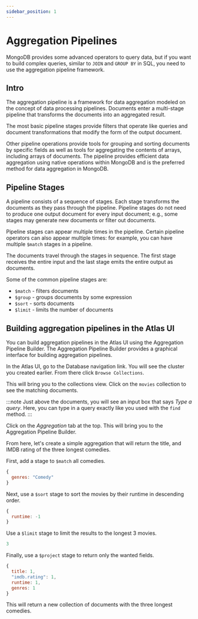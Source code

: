 ```yaml
---
sidebar_position: 1
---
```


# Aggregation Pipelines

MongoDB provides some advanced operators to query data, but if you want to build complex queries, similar to `JOIN` and `GROUP BY` in SQL, you need to use the aggregation pipeline framework.

## Intro

The aggregation pipeline is a framework for data aggregation modeled on the concept of data processing pipelines. Documents enter a multi-stage pipeline that transforms the documents into an aggregated result.

The most basic pipeline stages provide filters that operate like queries and document transformations that modify the form of the output document.

Other pipeline operations provide tools for grouping and sorting documents by specific fields as well as tools for aggregating the contents of arrays, including arrays of documents. The pipeline provides efficient data aggregation using native operations within MongoDB and is the preferred method for data aggregation in MongoDB.

## Pipeline Stages

A pipeline consists of a sequence of stages. Each stage transforms the documents as they pass through the pipeline. Pipeline stages do not need to produce one output document for every input document; e.g., some stages may generate new documents or filter out documents.

Pipeline stages can appear multiple times in the pipeline. Certain pipeline operators can also appear multiple times: for example, you can have multiple `$match` stages in a pipeline.

The documents travel through the stages in sequence. The first stage receives the entire input and the last stage emits the entire output as documents.

Some of the common pipeline stages are:
* `$match` - filters documents
* `$group` - groups documents by some expression
* `$sort` - sorts documents
* `$limit` - limits the number of documents

## Building aggregation pipelines in the Atlas UI

You can build aggregation pipelines in the Atlas UI using the Aggregation Pipeline Builder. The Aggregation Pipeline Builder provides a graphical interface for building aggregation pipelines.

In the Atlas UI, go to the Database navigation link. You will see the cluster you created earlier. From there click `Browse Collections`.

This will bring you to the collections view. Click on the `movies` collection to see the matching documents.

:::note
Just above the documents, you will see an input box that says _Type a query_. Here, you can type in a query exactly like you used with the `find` method.
:::

Click on the _Aggregation_ tab at the top. This will bring you to the Aggregation Pipeline Builder.

From here, let's create a simple aggregation that will return the title, and IMDB rating of the three longest comedies.

First, add a stage to `$match` all comedies.

```js
{
  genres: "Comedy"
}
```

Next, use a `$sort` stage to sort the movies by their runtime in descending order.

```js
{
  runtime: -1
}
```

Use a `$limit` stage to limit the results to the longest 3 movies.

```js
3
```

Finally, use a `$project` stage to return only the wanted fields.

```js
{
  title: 1,
  "imdb.rating": 1,
  runtime: 1,
  genres: 1
}
```

This will return a new collection of documents with the three longest comedies.
